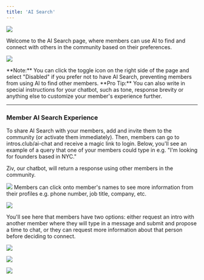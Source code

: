 ```yaml
---
title: 'AI Search'
---
```

![](/images/AI-Search.png)

Welcome to the AI Search page, where members can use AI to find and connect with others in the community based on their preferences.

![](/images/AI-Search-Toggle.png)

<Note>
**Note:** You can click the toggle icon on the right side of the page and select "Disabled" if you prefer not to have AI Search, preventing members from using AI to find other members.
</Note>

<Tip>
    **Pro Tip:** You can also write in special instructions for your chatbot, such as tone, response brevity or anything else to customize your member's experience further. 
</Tip>

---
### Member AI Search Experience

<Steps>
  <Step title="Invite Members to AI Search">
   To share AI Search with your members, add and invite them to the community (or activate them immediately). Then, members can go to intros.club/ai-chat and receive a magic link to login. 
  </Step>
  <Step title="Members Type in a Query">
   Below, you'll see an example of a query that one of your members could type in e.g. "I'm looking for founders based in NYC."
   
   Ziv, our chatbot, will return a response using other members in the community.

![](/images/AI-Search-Query.png)
</Step>
  <Step title="Members Check Out Profile">
  Members can click onto member's names to see more information from their profiles e.g. phone number, job title, company, etc.

![](/images/AI-Search-Member-Profile.png)

</Step>
  <Step title="Members Request Intro or More Information">
You'll see here that members have two options: either request an intro with another member where they will type in a message and submit and propose a time to chat, or they can request more information about that person before deciding to connect.

![](/images/AI-Search-Query1.png)

![](/images/AI-Search-Intro-Request.png)

![](/images/AI-Search-Request-Info.png)
    
  </Step>
</Steps>









